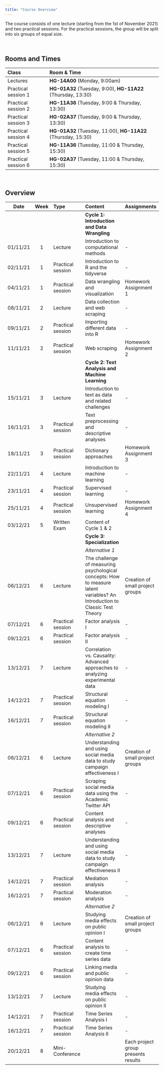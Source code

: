 ```yaml
---
title: "Course Overview"
---
```


The course consists of one lecture (starting from the 1st of November 2021) and two practical sessions. For the practical sessions, the group will be split into six groups of equal size. 

<br>

## Rooms and Times

| Class | Room & Time |
| :-- | :------- |
| Lectures            | **HG-14A00** (Monday, 9:00am) |
| Practical session 1 | **HG-01A32** (Tuesday, 9:00), **HG-11A22** (Thursday, 13:30) |
| Practical session 2 | **HG-11A36** (Tuesday, 9:00 & Thursday, 13:30) |
| Practical session 3 | **HG-02A37** (Tuesday, 9:00 & Thursday, 13:30) |
| Practical session 4 | **HG-01A32** (Tuesday, 11:00), **HG-11A22** (Thursday, 15:30) |
| Practical session 5 | **HG-11A36** (Tuesday, 11:00 & Thursday, 15:30) |
| Practical session 6 | **HG-02A37** (Tuesday, 11:00 & Thursday, 15:30)| 

<br>

## Overview

| Date | Week | Type | Content | Assignments |
|:-:|:-:|:---| :---------- |:------ | 
|  |  | | **Cycle 1: Introduction and Data Wrangling** |  |
| 01/11/21 | 1 | Lecture | Introduction to computational methods | - | 
| 02/11/21 | 1 | Practical session | Introduction to R and the tidyverse | - | 
| 04/11/21 | 1 | Practical session | Data wrangling and visualization |  Homework Assignment 1 |
| 08/11/21 | 2 | Lecture | Data collection and web scraping | - | 
| 09/11/21 | 2 | Practical session | Importing different data into R | - |
| 11/11/21 | 2 | Practical session | Web scraping |  Homework Assignment 2 |
|  |  | | **Cycle 2: Text Analysis and Machine Learning** |  |
| 15/11/21 | 3 | Lecture | Introduction to text as data and related challenges |-|
| 16/11/21 | 3 | Practical session | Text preprocessing and descriptive analyses | - |
| 18/11/21 | 3 | Practical session | Dictionary approaches |  Homework Assignment 3 |
| 22/11/21 | 4 | Lecture | Introduction to machine learning | - | 
| 23/11/21 | 4 | Practical session | Supervised learning |  - |
| 25/11/21 | 4 | Practical session | Unsupervised learning |  Homework Assignment 4 |
| 03/12/21 | 5 | Written Exam | Content of Cycle 1 & 2 | |
|  |  | | **Cycle 3: Specialization** |  |
|  |  | | *Alternative 1* |  |
| 06/12/21 | 6 | Lecture | The challenge of measuring psychological concepts: How to measure latent variables? An Introduction to Classic Test Theory | Creation of small project groups |
| 07/12/21 | 6 | Practical session | Factor analysis I | - |
| 09/12/21 | 6 | Practical session | Factor analysis II |  - |
| 13/12/21 | 7 | Lecture | Correlation vs. Causality: Advanced approaches to analyzing experimental data | - |
| 14/12/21 | 7 | Practical session | Structural equation modeling I |  - |
| 16/12/21 | 7 |  Practical session | Structural equation modeling II |  - |
|  |  | | *Alternative 2* |  |
| 06/12/21 | 6 | Lecture | Understanding and using social media data to study campaign effectiveness I |  Creation of small project groups |
| 07/12/21 | 6 | Practical session | Scraping social media data using the Academic Twitter API |  - |
| 09/12/21 | 6 | Practical session | Content analysis and descriptive analyses |  - |
| 13/12/21 | 7 | Lecture | Understanding and using social media data to study campaign effectiveness II |  - |
| 14/12/21 | 7 | Practical session | Mediation analysis |  - |
|16/12/21 | 7 | Practical session | Moderation analysis | - |
|  |  | | *Alternative 2* |  |
| 06/12/21 | 6 | Lecture | Studying media effects on public opinion I |  Creation of small project groups |
| 07/12/21 | 6 | Practical session | Content analysis to create time series data | - |
| 09/12/21 | 6 | Practical session | Linking media and public opinion data |  - |
| 13/12/21 | 7 | Lecture | Studying media effects on public opinion II | - |
| 14/12/21 | 7 | Practical session | Time Series Analysis I |  - |
| 16/12/21 | 7 | Practical session | Time Series Analysis II |  - |
| 20/12/21 | 8 | Mini-Conference |  | Each project group presents results |








